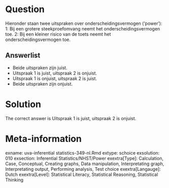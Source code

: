 Question
========

Hieronder staan twee uitspraken over onderscheidingsvermogen ('power'):
1: Bij een grotere steekproefomvang neemt het onderscheidingsvermogen toe.
2: Bij een kleiner risico van de toets neemt het onderscheidingsvermogen toe.

Answerlist
----------
* Beide uitspraken zijn juist.
* Uitspraak 1 is juist, uitspraak 2 is onjuist.
* Uitspraak 1 is onjuist, uitspraak 2 is juist.
* Beide uitspraken zijn onjuist.

Solution
========

The correct answer is  Uitspraak 1 is juist, uitspraak 2 is onjuist.

Meta-information
================
exname: uva-inferential statistics-349-nl.Rmd
extype: schoice
exsolution: 010
exsection: Inferential Statistics/NHST/Power
exextra[Type]: Calculation, Case, Conceptual, Creating graphs, Data manipulation, Interpretating graph, Interpretating output, Performing analysis, Test choice
exextra[Langauge]: Dutch
exextra[Level]: Statistical Literacy, Statistical Reasoning, Statistical Thinking
